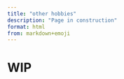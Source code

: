 ```yaml
---
title: "other hobbies"
description: "Page in construction"
format: html
from: markdown+emoji
---
```


# WIP
